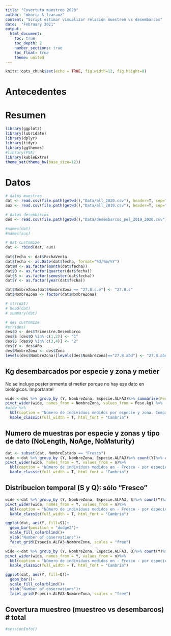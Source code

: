 ```yaml
---
title: "Covertuta muestreo 2020"
author: "mkorta & lzarauz"
content: "Script estimar visualizar relación muestreo vs desembarcos"
date:  "February 2021"
output: 
  html_document:
    toc: true
    toc_depth: 2
    number_sections: true
    toc_float: true
    theme: united
---
```


```r
knitr::opts_chunk$set(echo = TRUE, fig.width=12, fig.height=8)
```

# Antecedentes



# Resumen 


```r

library(ggplot2)
library(lubridate)
library(dplyr)
library(tidyr)
library(ggthemes)
#library(FSA)
library(kableExtra)
theme_set(theme_bw(base_size=12))
```

# Datos 

```r

# datos muestreo
dat <- read.csv(file.path(getwd(),"Data/all_2020.csv"), header=T, sep=";", dec=",")
aux <- read.csv(file.path(getwd(),"Data/all_2019.csv"), header=T, sep=";", dec="," )

# datos desembarcos
des <- read.csv(file.path(getwd(),"Data/desembarcos_pel_2019_2020.csv"), header=T, sep=";", dec="," )

#names(dat)
#names(aux)

# dat customize
dat <- rbind(dat, aux)
 
dat$fecha <- dat$FechaVenta
dat$fecha <- as.Date(dat$fecha, format="%d/%m/%Y")
dat$M <- as.factor(month(dat$fecha)) 
dat$Q <- as.factor(quarter(dat$fecha))
dat$S <- as.factor(semester(dat$fecha)) 
dat$Y <- as.factor(year(dat$fecha)) 

dat$NombreZona[dat$NombreZona == "27.8.c.e"] <- "27.8.c"
dat$NombreZona <- factor(dat$NombreZona)

# str(dat)
# head(dat)
# summary(dat)

# des customize
#str(des)
des$Q <- des$Trimestre.Desembarco
des$S [des$Q %in% c(1,2)] <- "1"
des$S [des$Q %in% c(3,4)] <- "2"
des$Y <- des$Año 
des$NombreZona <- des$Zona 
levels(des$NombreZona)[levels(des$NombreZona)=="27.8.abd"] <- "27.8.abd" # para poder comparar con muestreo
```

## Kg desembarcados por especie y zona y metier

No se incluye posteriormente el metier porque no hay ese dato en biológicos. Importante!

```r

wide <-des %>% group_by (Y, NombreZona, Especie.ALFA3)%>% summarise(Peso.kg = sum(Kg.Desembarcados)) %>% arrange(Especie.ALFA3)
pivot_wider(wide, names_from = NombreZona, values_from = Peso.kg) %>%
#wide %>%
  kbl(caption = "Número de individuos medidos por especie y zona. Comparación 2019-2020") %>%
  kable_classic(full_width = T, html_font = "Cambria")
```

## Numero de muestras por especie y zonas y tipo de dato (NoLength, NoAge, NoMaturity)
```r

dat <- subset(dat, NombreEstado == "Fresco")
wide <-dat %>% group_by (Y, NombreZona, Especie.ALFA3)%>% count(Y)%>% arrange(Especie.ALFA3)
pivot_wider(wide, names_from = Y, values_from = n)%>% 
  kbl(caption = "Número de individuos medidos en - Fresco - por especie y zona. Comparación 2019-2020") %>%
  kable_classic(full_width = T, html_font = "Cambria") 
```

## Distribucion temporal (S y Q): sólo "Fresco" 

```r

wide <-dat %>% group_by (Y, NombreZona, Especie.ALFA3, S)%>% count(Y)%>% arrange(Especie.ALFA3)
pivot_wider(wide, names_from = Y, values_from = n)%>% 
  kbl(caption = "Número de individuos medidos en - Fresco - por especie, zona y S. Comparación 2019-2020") %>%
  kable_classic(full_width = T, html_font = "Cambria") 

ggplot(dat, aes(Y, fill=S))+
  geom_bar(position = "dodge2")+
  scale_fill_colorblind()+
  ylab("Number of observations")+
  facet_grid(Especie.ALFA3~NombreZona, scales = "free")

wide <-dat %>% group_by (Y, NombreZona, Especie.ALFA3, Q)%>% count(Y)%>% arrange(Especie.ALFA3)
pivot_wider(wide, names_from = Y, values_from = n)%>% 
  kbl(caption = "Número de individuos medidos en - Fresco - por especie, zona y Q. Comparación 2019-2020") %>%
  kable_classic(full_width = T, html_font = "Cambria") 

ggplot(dat, aes(Y, fill=Q))+
  geom_bar()+
  scale_fill_colorblind()+
  ylab("Number of observations")+
  facet_grid(Especie.ALFA3~NombreZona, scales = "free")
```

## Covertura muestreo (muestreo vs desembarcos) # total 

```r
#sessionInfo()
```




